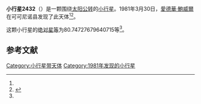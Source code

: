 {{Infobox planet
| bgcolour = #FFFFC0
| name = 2432 Soomana
| symbol = 
| image = 
| caption = 
| discovery = yes
| discovery_ref = 
| discoverer = [[愛德華·鮑威爾|愛德華·鮑威爾]]
| discovery_site = [[可可尼诺县|可可尼诺县]] 
| discovered = 1981年3月30日
| designations = yes
| mp_name = 
| named_after = 
| alt_names = 1981 FA/ 1941 BR / 1952 DW / 1961 TK / 1972 TP4 / 1972 VN / A907 VM
| mp_category = [[主带小行星|主带小行星]]
| orbit_ref = <ref name="a">[http://ssd.jpl.nasa.gov/sbdb.cgi?sstr=2432 2432 Soomana] {{Wayback|url=http://ssd.jpl.nasa.gov/sbdb.cgi?sstr=2432 |date=20200929023205 }}，小行星數據庫瀏覽器（JPL Small-Body Database Browser）－[[美国国家航空航天局|美国国家航空航天局]]喷气推进实验室</ref>
| epoch = 2456400.5 (2013年4月18日更新)
| aphelion = {{convert|2.617094840515739|AU|km|3|abbr=on|lk=out}}
| perihelion = {{convert|2.084761911659439|AU|km|3|abbr=on}}
| semimajor = {{convert|2.350928376087589|AU|km|3|abbr=on}}
| eccentricity = 0.113217598
| period = 1316.611135 [[日|日]]<br />3.6[[儒略年|儒略年]]
| avg_speed = 
| inclination = 6.767459194986979
| asc_node = 7.863135477372624
| mean_anomaly = 
| arg_peri = 80.74727679640715
| satellites = 
| physical_characteristics = yes
| dimensions = 
| mass = 
| density = 
| surface_grav = 
| escape_velocity = 
| sidereal_day = 
| axial_tilt = 
| pole_ecliptic_lat = 
| pole_ecliptic_lon = 
| albedo = 
| temperatures= 
| temp_name1 = 
| mean_temp_1 = 
| max_temp_1 = 
| temp_name2 = 
| max_temp_2 = 
| spectral_type = 
| abs_magnitude = 80.74727679640715
}}

'''小行星2432'''（{{lang-en|2432 Soomana}}）是一颗围绕[[太阳|太阳]][[公转|公转]]的[[小行星|小行星]]。1981年3月30日，[[愛德華·鮑威爾|愛德華·鮑威爾]]在可可尼诺县发现了此天体<ref name="a" /><ref>{{cite news|title=小行星列表|url=http://cfa-www.harvard.edu/iau/lists/NumberedMPs.txt|accessdate=2013-07-08|newspaper=哈佛大学|archive-date=2008-05-17|archive-url=https://web.archive.org/web/20080517010638/http://cfa-www.harvard.edu/iau/lists/NumberedMPs.txt|dead-url=no}}</ref>。

这颗小行星的[[绝对星等|绝对星等]]为80.74727679640715等<ref name="a" />。

==参考文献==
{{reflist}}
{{Minor Planet Number|[[小行星2431|小行星2431]]|[[小行星2433|小行星2433]]}}

{{小天体}}

[[Category:小行星带天体|Category:小行星带天体]]
[[Category:1981年发现的小行星|Category:1981年发现的小行星]]

{{asteroid-stub}}